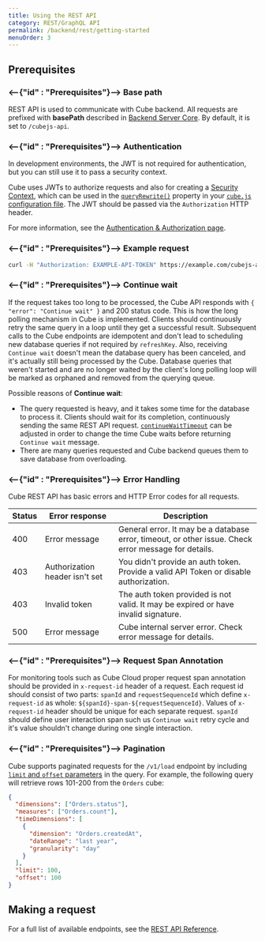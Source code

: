 ```yaml
---
title: Using the REST API
category: REST/GraphQL API
permalink: /backend/rest/getting-started
menuOrder: 3
---
```


## Prerequisites

### <--{"id" : "Prerequisites"}--> Base path

REST API is used to communicate with Cube backend. All requests are prefixed
with **basePath** described in [Backend Server Core][ref-conf-ref-server-core].
By default, it is set to `/cubejs-api`.

### <--{"id" : "Prerequisites"}--> Authentication

<WarningBox>

In development environments, the JWT is not required for authentication, but you
can still use it to pass a security context.

</WarningBox>

Cube uses JWTs to authorize requests and also for creating a [Security
Context][ref-sec-ctx], which can be used in the
[`queryRewrite()`][ref-conf-queryrewrite] property in your [`cube.js`
configuration file][ref-conf-js]. The JWT should be passed via the
`Authorization` HTTP header.

For more information, see the [Authentication & Authorization
page][ref-rest-graphql-sec].

### <--{"id" : "Prerequisites"}--> Example request

```bash
curl -H "Authorization: EXAMPLE-API-TOKEN" https://example.com/cubejs-api/v1/sql
```

### <--{"id" : "Prerequisites"}--> Continue wait

If the request takes too long to be processed, the Cube API responds with
`{ "error": "Continue wait" }` and 200 status code. This is how the long polling
mechanism in Cube is implemented. Clients should continuously retry the same
query in a loop until they get a successful result. Subsequent calls to the Cube
endpoints are idempotent and don't lead to scheduling new database queries if
not required by `refreshKey`. Also, receiving `Continue wait` doesn't mean the
database query has been canceled, and it's actually still being processed by the
Cube. Database queries that weren't started and are no longer waited by the
client's long polling loop will be marked as orphaned and removed from the
querying queue.

Possible reasons of **Continue wait**:

- The query requested is heavy, and it takes some time for the database to
  process it. Clients should wait for its completion, continuously sending the
  same REST API request. [`continueWaitTimeout`][ref-conf-queue-opts] can be
  adjusted in order to change the time Cube waits before returning
  `Continue wait` message.
- There are many queries requested and Cube backend queues them to save database
  from overloading.

### <--{"id" : "Prerequisites"}--> Error Handling

Cube REST API has basic errors and HTTP Error codes for all requests.

| Status | Error response                 | Description                                                                                          |
| ------ | ------------------------------ | ---------------------------------------------------------------------------------------------------- |
| 400    | Error message                  | General error. It may be a database error, timeout, or other issue. Check error message for details. |
| 403    | Authorization header isn't set | You didn't provide an auth token. Provide a valid API Token or disable authorization.                |
| 403    | Invalid token                  | The auth token provided is not valid. It may be expired or have invalid signature.                   |
| 500    | Error message                  | Cube internal server error. Check error message for details.                                         |

### <--{"id" : "Prerequisites"}--> Request Span Annotation

For monitoring tools such as Cube Cloud proper request span annotation should be
provided in `x-request-id` header of a request. Each request id should consist
of two parts: `spanId` and `requestSequenceId` which define `x-request-id` as
whole: `${spanId}-span-${requestSequenceId}`. Values of `x-request-id` header
should be unique for each separate request. `spanId` should define user
interaction span such us `Continue wait` retry cycle and it's value shouldn't
change during one single interaction.

### <--{"id" : "Prerequisites"}--> Pagination

Cube supports paginated requests for the `/v1/load` endpoint by including
[`limit` and `offset` parameters][ref-api-ref-query-format] in the query. For
example, the following query will retrieve rows 101-200 from the `Orders` cube:

```json
{
  "dimensions": ["Orders.status"],
  "measures": ["Orders.count"],
  "timeDimensions": [
    {
      "dimension": "Orders.createdAt",
      "dateRange": "last year",
      "granularity": "day"
    }
  ],
  "limit": 100,
  "offset": 100
}
```

## Making a request

For a full list of available endpoints, see the [REST API
Reference][ref-api-ref-api].

[ref-api-ref-api]: /backend/rest/reference/api
[ref-api-ref-query-format]:
  /backend/rest/reference/query-format#query-properties
[ref-conf-ref-server-core]: /config/reference/@cubejs-backend-server-core
[ref-conf-queryrewrite]: /config#query-rewrite
[ref-conf-queue-opts]: /config#queue-options
[ref-conf-js]: /config
[ref-rest-graphql-sec]: /backend/rest-graphql/security
[ref-sec-ctx]: /security/context
